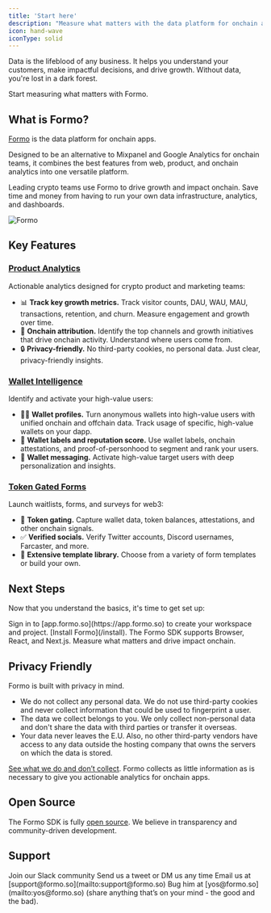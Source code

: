 ```yaml
---
title: 'Start here'
description: "Measure what matters with the data platform for onchain apps."
icon: hand-wave
iconType: solid
---
```


<Note>
Data is the lifeblood of any business. It helps you understand your customers, make impactful decisions, and drive growth. 
Without data, you're lost in a dark forest. 

Start measuring what matters with Formo.
</Note>

## What is Formo?

[Formo](https://formo.so/about) is the data platform for onchain apps. 

Designed to be an alternative to Mixpanel and Google Analytics for onchain teams, 
it combines the best features from web, product, and onchain analytics into one versatile platform.

Leading crypto teams use Formo to drive growth and impact onchain.
Save time and money from having to run your own data infrastructure, analytics, and dashboards.

<Frame>
  <img src="/images/intro1.png" alt="Formo" />
</Frame>

## Key Features

### [Product Analytics](/features/product-analytics/overview)

Actionable analytics designed for crypto product and marketing teams:
- 📊 **Track key growth metrics.** Track visitor counts, DAU, WAU, MAU, transactions, retention, and churn. Measure engagement and growth over time.
- 🎯 **Onchain attribution.** Identify the top channels and growth initiatives that drive onchain activity. Understand where users come from. 
- 🔒 **Privacy-friendly.** No third-party cookies, no personal data. Just clear, privacy-friendly insights.

### [Wallet Intelligence](/features/wallet-intelligence/overview)

Identify and activate your high-value users:
-  🕵️‍♂️ **Wallet profiles.** Turn anonymous wallets into high-value users with unified onchain and offchain data. Track usage of specific, high-value wallets on your dapp. 
-  💯 **Wallet labels and reputation score.** Use wallet labels, onchain attestations, and proof-of-personhood to segment and rank your users.
-  💬 **Wallet messaging.** Activate high-value target users with deep personalization and insights.

### [Token Gated Forms](/features/token-gated-forms/form-builder)

Launch waitlists, forms, and surveys for web3:
-  🔐 **Token gating.** Capture wallet data, token balances, attestations, and other onchain signals.
-  ✅ **Verified socials.** Verify Twitter accounts, Discord usernames, Farcaster, and more.
-  🎨 **Extensive template library.** Choose from a variety of form templates or build your own.

## Next Steps

Now that you understand the basics, it's time to get set up:

<Steps>
  <Step title="Create a workspace">
    Sign in to [app.formo.so](https://app.formo.so) to create your workspace and project.
  </Step>
  <Step title="Install Formo">
    [Install Formo](/install). The Formo SDK supports Browser, React, and Next.js. 
  </Step>
  <Step title="Success!">
    Measure what matters and drive impact onchain.
  </Step>
</Steps>

## Privacy Friendly

Formo is built with privacy in mind.

- We do not collect any personal data. We do not use third-party cookies and never collect information that could be used to fingerprint a user. 
- The data we collect belongs to you. We only collect non-personal data and don't share the data with third parties or transfer it overseas. 
- Your data never leaves the E.U. Also, no other third-party vendors have access to any data outside the hosting company that owns the servers on which the data is stored.

[See what we do and don’t collect](/data/what-we-collect). Formo collects as little information as is necessary to give you actionable analytics for onchain apps. 

## Open Source

The Formo SDK is fully [open source](https://github.com/getformo/sdk). We believe in transparency and community-driven development.

## Support

<CardGroup cols={2}>
  <Card title="Slack" icon="slack" href="https://formo.so/slack">
    Join our Slack community
  </Card>
  <Card title="Twitter" icon="x" href="https://x.com/getformo">
    Send us a tweet or DM us any time
  </Card>
  <Card title="Email" icon="envelope" href="mailto:support@formo.so">
    Email us at [support@formo.so](mailto:support@formo.so)
  </Card>
  <Card title="Founder" icon="comments" href="mailto:yos@formo.so">
    Bug him at [yos@formo.so](mailto:yos@formo.so) (share anything that’s on your mind - the good and the bad).
  </Card>
</CardGroup>